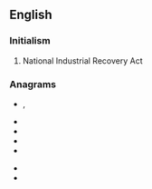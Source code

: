 ==English==

===Initialism===
{{rfc-header|Initialism}}
{{head|en|initialism}}

# {{label|en|US}} National Industrial Recovery Act

===Anagrams===
* {{l|en|Arin}}, {{l|en|ARIN}}
* {{l|en|arni}}
* {{l|en|Iran}}
* {{l|en|rain}}
* {{l|en|rani}}

* {{l|en|Rian}}
* {{l|en|RNAi}}